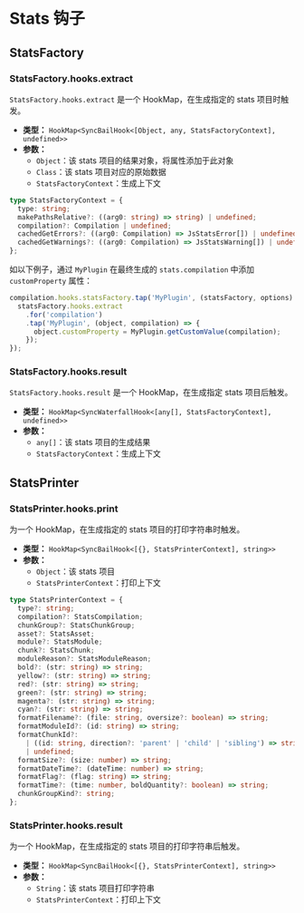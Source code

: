 # Stats 钩子

## StatsFactory

### StatsFactory.hooks.extract

`StatsFactory.hooks.extract` 是一个 HookMap，在生成指定的 stats 项目时触发。

- **类型：** `HookMap<SyncBailHook<[Object, any, StatsFactoryContext], undefined>>`
- **参数：**
  - `Object`：该 stats 项目的结果对象，将属性添加于此对象
  - `Class`：该 stats 项目对应的原始数据
  - `StatsFactoryContext`：生成上下文

```ts
type StatsFactoryContext = {
  type: string;
  makePathsRelative?: ((arg0: string) => string) | undefined;
  compilation?: Compilation | undefined;
  cachedGetErrors?: ((arg0: Compilation) => JsStatsError[]) | undefined;
  cachedGetWarnings?: ((arg0: Compilation) => JsStatsWarning[]) | undefined;
};
```

如以下例子，通过 `MyPlugin` 在最终生成的 `stats.compilation` 中添加 `customProperty` 属性：

```js
compilation.hooks.statsFactory.tap('MyPlugin', (statsFactory, options) => {
  statsFactory.hooks.extract
    .for('compilation')
    .tap('MyPlugin', (object, compilation) => {
      object.customProperty = MyPlugin.getCustomValue(compilation);
    });
});
```

### StatsFactory.hooks.result

`StatsFactory.hooks.result` 是一个 HookMap，在生成指定 stats 项目后触发。

- **类型：** `HookMap<SyncWaterfallHook<[any[], StatsFactoryContext], undefined>>`
- **参数：**
  - `any[]`：该 stats 项目的生成结果
  - `StatsFactoryContext`：生成上下文

## StatsPrinter

### StatsPrinter.hooks.print

为一个 HookMap，在生成指定的 stats 项目的打印字符串时触发。

- **类型：** `HookMap<SyncBailHook<[{}, StatsPrinterContext], string>>`
- **参数：**
  - `Object`：该 stats 项目
  - `StatsPrinterContext`：打印上下文

```ts
type StatsPrinterContext = {
  type?: string;
  compilation?: StatsCompilation;
  chunkGroup?: StatsChunkGroup;
  asset?: StatsAsset;
  module?: StatsModule;
  chunk?: StatsChunk;
  moduleReason?: StatsModuleReason;
  bold?: (str: string) => string;
  yellow?: (str: string) => string;
  red?: (str: string) => string;
  green?: (str: string) => string;
  magenta?: (str: string) => string;
  cyan?: (str: string) => string;
  formatFilename?: (file: string, oversize?: boolean) => string;
  formatModuleId?: (id: string) => string;
  formatChunkId?:
    | ((id: string, direction?: 'parent' | 'child' | 'sibling') => string)
    | undefined;
  formatSize?: (size: number) => string;
  formatDateTime?: (dateTime: number) => string;
  formatFlag?: (flag: string) => string;
  formatTime?: (time: number, boldQuantity?: boolean) => string;
  chunkGroupKind?: string;
};
```

### StatsPrinter.hooks.result

为一个 HookMap，在生成指定的 stats 项目的打印字符串后触发。

- **类型：** `HookMap<SyncBailHook<[{}, StatsPrinterContext], string>>`
- **参数：**
  - `String`：该 stats 项目打印字符串
  - `StatsPrinterContext`：打印上下文

